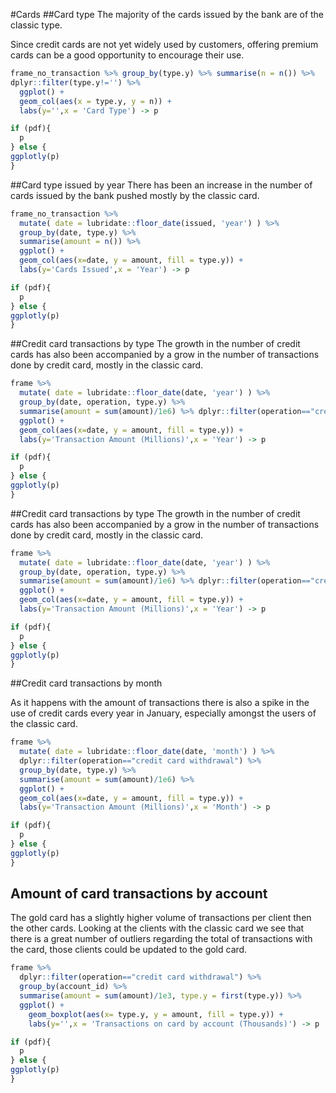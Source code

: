 #Cards
##Card type
The majority of the cards issued by the bank are of the classic type.

Since credit cards are not yet widely used by customers, offering premium cards can be a good opportunity to encourage their use.


```r


frame_no_transaction %>% group_by(type.y) %>% summarise(n = n()) %>%
dplyr::filter(type.y!='') %>%
  ggplot() +
  geom_col(aes(x = type.y, y = n)) +
  labs(y='',x = 'Card Type') -> p

if (pdf){
  p
} else {
ggplotly(p)
}

```

##Card type issued by year
There has been an increase in the number of cards issued by the bank pushed mostly by the classic card.

```r


frame_no_transaction %>% 
  mutate( date = lubridate::floor_date(issued, 'year') ) %>% 
  group_by(date, type.y) %>% 
  summarise(amount = n()) %>%
  ggplot() +
  geom_col(aes(x=date, y = amount, fill = type.y)) +
  labs(y='Cards Issued',x = 'Year') -> p

if (pdf){
  p
} else {
ggplotly(p)
}


```

##Credit card transactions by type
The growth in the number of credit cards has also been accompanied by a grow in the number of transactions done by credit card, mostly in the classic card.


```r


frame %>% 
  mutate( date = lubridate::floor_date(date, 'year') ) %>% 
  group_by(date, operation, type.y) %>% 
  summarise(amount = sum(amount)/1e6) %>% dplyr::filter(operation=="credit card withdrawal") %>%
  ggplot() +
  geom_col(aes(x=date, y = amount, fill = type.y)) +
  labs(y='Transaction Amount (Millions)',x = 'Year') -> p

if (pdf){
  p
} else {
ggplotly(p)
}

```

##Credit card transactions by type
The growth in the number of credit cards has also been accompanied by a grow in the number of transactions done by credit card, mostly in the classic card.


```r


frame %>% 
  mutate( date = lubridate::floor_date(date, 'year') ) %>% 
  group_by(date, operation, type.y) %>% 
  summarise(amount = sum(amount)/1e6) %>% dplyr::filter(operation=="credit card withdrawal") %>%
  ggplot() +
  geom_col(aes(x=date, y = amount, fill = type.y)) +
  labs(y='Transaction Amount (Millions)',x = 'Year') -> p

if (pdf){
  p
} else {
ggplotly(p)
}

```

##Credit card transactions by month

As it happens with the amount of transactions there is also a spike in the use of credit cards every year in January, especially amongst the users of the classic card.

```r


frame %>% 
  mutate( date = lubridate::floor_date(date, 'month') ) %>% 
  dplyr::filter(operation=="credit card withdrawal") %>%
  group_by(date, type.y) %>% 
  summarise(amount = sum(amount)/1e6) %>% 
  ggplot() +
  geom_col(aes(x=date, y = amount, fill = type.y)) +
  labs(y='Transaction Amount (Millions)',x = 'Month') -> p

if (pdf){
  p
} else {
ggplotly(p)
}

```

## Amount of card transactions by account

The gold card has a slightly higher volume of transactions per client then the other cards. Looking at the clients with the classic card we see that there is a great number of outliers regarding the total of transactions with the card, those clients could be updated to the gold card.

```r


frame %>% 
  dplyr::filter(operation=="credit card withdrawal") %>%
  group_by(account_id) %>% 
  summarise(amount = sum(amount)/1e3, type.y = first(type.y)) %>% 
  ggplot() +
    geom_boxplot(aes(x= type.y, y = amount, fill = type.y)) +
    labs(y='',x = 'Transactions on card by account (Thousands)') -> p

if (pdf){
  p
} else {
ggplotly(p)
}

```








